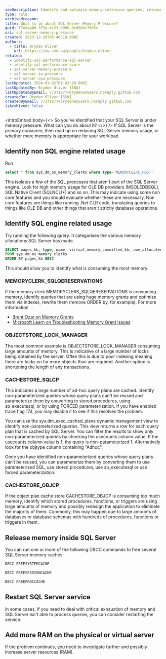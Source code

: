 ```yaml
---
seoDescription: Identify and optimize memory-intensive queries, release system cache, or add more RAM to alleviate SQL Server memory pressure.
type: rule
archivedreason:
title: What to do about SQL Server Memory Pressure?
guid: f7e8a48d-375e-4c23-9998-9cd9b8c7980c
uri: sql-server-memory-pressure
created: 2023-12-29T06:46:19.000Z
authors:
  - title: Bryden Oliver
    url: https://ssw.com.au/people/bryden-oliver
related:
  - identify-sql-performance-sql-server
  - identify-sql-performance-azure
  - sql-server-memory-pressure
  - sql-server-io-pressure
  - sql-server-cpu-pressure
lastUpdated: 2024-01-02T01:43:29.000Z
lastUpdatedBy: Bryden Oliver [SSW]
lastUpdatedByEmail: 77371877+brydeno@users.noreply.github.com
createdBy: Bryden Oliver [SSW]
createdByEmail: 77371877+brydeno@users.noreply.github.com
isArchived: false
---
```


<introEmbed
  body={<>
So you've identified that your SQL Server is under memory pressure. What can you do about it?
  </>}
/>
If SQL Server is the primary consumer, then read up on reducing SQL Server memory usage, or whether more memory is appropriate for your workload.

## Identify non SQL engine related usage

Run

```sql
select * from sys.dm_os_memory_clerks where type='MEMORYCLERK_HOST'
```

This isolates a few of the SQL processes that aren't part of the SQL Server engine.
Look for high memory usage for OLE DB providers (MSOLEDBSQL), SQL Native Client (SQLNCLI\*) and so on.
This may indicate using some non core features and you should evaluate whether these are necessary. Non core features are things like running .Net CLR code, translating queries to things like OLE DB and other things that aren't strictly database operations.

## Identify SQL engine related usage

Try running the following query. It categorises the various memory allocations SQL Server has made.

```sql
SELECT pages_kb, type, name, virtual_memory_committed_kb, awe_allocated_kb
FROM sys.dm_os_memory_clerks
ORDER BY pages_kb DESC
```

This should allow you to identify what is consuming the most memory.

### MEMORYCLERK_SQLQERESERVATIONS

If the memory clerk MEMORYCLERK_SQLQERESERVATIONS is consuming memory, identify queries that are using huge memory grants and optimize them via indexes, rewrite them (remove ORDER by, for example).
For more information

* [Brent Ozar on Memory Grants](https://www.brentozar.com/blitz/memory-grants/)
* [Microsoft Learn on Troubleshooting Memory Grant Issues](https://learn.microsoft.com/en-us/troubleshoot/sql/database-engine/performance/troubleshoot-memory-grant-issues?WT.mc_id=DP-MVP-33518)

### OBJECTSTORE_LOCK_MANAGER

The most common example is OBJECTSTORE_LOCK_MANAGER consuming large amounts of memory. This is indicative of a large number of locks being obtained by the server. Often this is due to poor indexing meaning there are locks on far more objects than are required.
Another option is shortening the length of any transactions.

### CACHESTORE_SQLCP

This indicates a large number of ad-hoc query plans are cached. Identify non-parameterized queries whose query plans can't be reused and parameterize them by converting to stored procedures, using sp_executesql, or by using FORCED parameterization. If you have enabled trace flag 174, you may disable it to see if this resolves the problem.

You can use the sys.dm_exec_cached_plans dynamic management view to identify non-parameterized queries. This view returns a row for each query plan that is cached by SQL Server. You can filter the results to show only non-parameterized queries by checking the usecounts column value. If the usecounts column value is 1, the query is non-parameterized 1. Alternatively look for the objtype column containing "Adhoc".

Once you have identified non-parameterized queries whose query plans can’t be reused, you can parameterize them by converting them to use parameterized SQL, use stored procedures, use sp_executesql or use forced parameterization.

### CACHESTORE_OBJCP

If the object plan cache store CACHESTORE_OBJCP is consuming too much memory, identify which stored procedures, functions, or triggers are using large amounts of memory and possibly redesign the application to eliminate the majority of them. Commonly, this may happen due to large amounts of databases or database schemas with hundreds of procedures, functions or triggers in them.

## Release memory inside SQL Server

You can run one or more of the following DBCC commands to free several SQL Server memory caches:

```sql
DBCC FREESYSTEMCACHE
```

```sql
DBCC FREESESSIONCACHE
```

```sql
DBCC FREEPROCCACHE
```

## Restart SQL Server service

In some cases, if you need to deal with critical exhaustion of memory and SQL Server isn't able to process queries, you can consider restarting the service.

## Add more RAM on the physical or virtual server

If the problem continues, you need to investigate further and possibly increase server resources (RAM).
